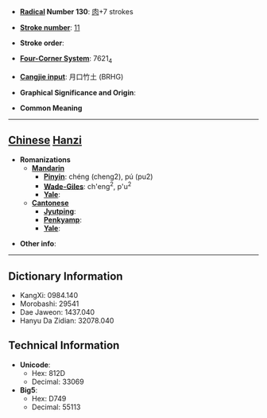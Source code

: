 * '''[[Wiktionary:Chinese radical index| Radical]] Number 130''': [[Wiktionary:Chinese radical index 肉|肉]]+7 strokes

* '''[[Wiktionary:Chinese total strokes index|Stroke number]]''': [[Wiktionary:Chinese total strokes index 11|11]]

* '''Stroke order''': 

* '''[[Wiktionary:Chinese four corner index|Four-Corner System]]''': 7621<sub>4</sub>

* '''[[Wiktionary:Chinese Cangjie index|Cangjie input]]''': 月口竹土 (BRHG)

* '''Graphical Significance and Origin''': 

* '''Common Meaning'''

----

== [[Chinese]] [[Hanzi]] ==

* '''Romanizations'''
** '''[[Mandarin]]'''
*** '''[[Pinyin]]''': chéng (cheng2), pú (pu2)
*** '''[[Wade-Giles]]''': ch'eng<sup>2</sup>, p'u<sup>2</sup>
*** '''[[Yale]]''': 
** '''[[Cantonese]]'''
*** '''[[Jyutping]]''':
*** '''[[Penkyamp]]''': 
*** '''[[Yale]]''': 

* '''Other info''': 

----

== Dictionary Information ==

* KangXi: 0984.140
* Morobashi: 29541
* Dae Jaweon: 1437.040
* Hanyu Da Zidian: 32078.040

== Technical Information ==

* '''Unicode''':
** Hex: 812D
** Decimal: 33069
* '''Big5''':
** Hex: D749
** Decimal: 55113